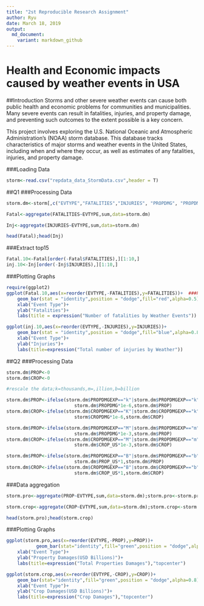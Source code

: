 ---
title: "2st Reproducible Research Assignment"
author: Ryu 
date: March 18, 2019
output:
  md_document:
    variant: markdown_github
---


Health and Economic impacts caused by weather events in USA
============================================================

##Introduction
Storms and other severe weather events can cause both public health and economic problems for communities and municipalities. Many severe events can result in fatalities, injuries, and property damage, and preventing such outcomes to the extent possible is a key concern.

This project involves exploring the U.S. National Oceanic and Atmospheric Administration's (NOAA) storm database. This database tracks characteristics of major storms and weather events in the United States, including when and where they occur, as well as estimates of any fatalities, injuries, and property damage.


###Loading Data
```{r}
storm<-read.csv("repdata_data_StormData.csv",header = T)
```


##Q1
###Processing Data
```{r cache=TRUE}
storm.dm<-storm[,c("EVTYPE","FATALITIES","INJURIES", "PROPDMG", "PROPDMGEXP", "CROPDMG", "CROPDMGEXP")]

Fatal<-aggregate(FATALITIES~EVTYPE,sum,data=storm.dm)

Inj<-aggregate(INJURIES~EVTYPE,sum,data=storm.dm)

head(Fatal);head(Inj)
```

###Extract top15 
```{r}
Fatal.10<-Fatal[order(-Fatal$FATALITIES),][1:10,]
inj.10<-Inj[order(-Inj$INJURIES),][1:10,]
```

###Plotting Graphs
```{r}
require(ggplot2)
ggplot(Fatal.10,aes(x=reorder(EVTYPE,-FATALITIES),y=FATALITIES))+  ###Plot graph by decending prder with reorder based on Y 
    geom_bar(stat = "identity",position = "dodge",fill="red",alpha=0.5)+
    xlab("Event Type")+
    ylab("Fatalities")+
    labs(title = expression("Number of fatalities by Weather Events"))

ggplot(inj.10,aes(x=reorder(EVTYPE,-INJURIES),y=INJURIES))+
    geom_bar(stat = "identity",position = "dodge",fill="blue",alpha=0.8)+
    xlab("Event Type")+
    ylab("Injuries")+
    labs(title=expression("Total number of injuries by Weather"))
```

##Q2
###Processing Data
```{r}
storm.dm$PROP<-0
storm.dm$CROP<-0

#rescale the data;k=thousands,m=,illion,b=billion

storm.dm$PROP<-ifelse(storm.dm$PROPDMGEXP=="k"|storm.dm$PROPDMGEXP=="k",
                         storm.dm$PROPDMG*1e-6,storm.dm$PROP)
storm.dm$CROP<-ifelse(storm.dm$CROPDMGEXP=="K"|storm.dm$CROPDMGEXP=="k",
                         storm$CROPDMG*1e-6,storm.dm$CROP)

storm.dm$PROP<-ifelse(storm.dm$PROPDMGEXP=="M"|storm.dm$PROPDMGEXP=="m",
                         storm.dm$PROPDMG*1e-3,storm.dm$PROP)
storm.dm$CROP<-ifelse(storm.dm$CROPDMGEXP=="M"|storm.dm$PROPDMGEXP=="m",
                         storm.dm$CROP_US*1e-3,storm.dm$CROP)

storm.dm$PROP<-ifelse(storm.dm$PROPDMGEXP=="B"|storm.dm$PROPDMGEXP=="b",
                         storm.dm$PROP_US*1,storm.dm$PROP)
storm.dm$CROP<-ifelse(storm.dm$CROPDMGEXP=="B"|storm.dm$CROPDMGEXP=="b",
                         storm.dm$CROP_US*1,storm.dm$CROP)

```

###Data aggregation
```{r}
storm.pro<-aggregate(PROP~EVTYPE,sum,data=storm.dm);storm.pro<-storm.pro[order(-storm.pro$PROP),][1:10,]

storm.crop<-aggregate(CROP~EVTYPE,sum,data=storm.dm);storm.crop<-storm.crop[order(-storm.crop$CROP),][1:10,]

head(storm.pro);head(storm.crop)
```

###Plotting Graphs
```{r}
ggplot(storm.pro,aes(x=reorder(EVTYPE,-PROP),y=PROP))+
           geom_bar(stat="identity",fill="green",position = "dodge",alpha=0.8)+
    xlab("Event Type")+
    ylab("Property Damages(USD Billions)")+
    labs(title=expression("Total Properties Damages"),"topcenter")

ggplot(storm.crop,aes(x=reorder(EVTYPE,-CROP),y=CROP))+
    geom_bar(stat="identity",fill="green",position = "dodge",alpha=0.8)+
    xlab("Event Type")+
    ylab("Crop Damages(USD Billions)")+
    labs(title=expression("Crop Damages"),"topcenter")    
```

